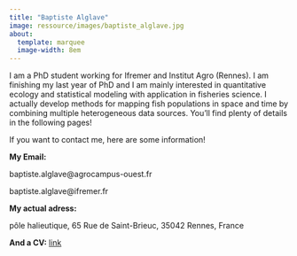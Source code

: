 ```yaml
---
title: "Baptiste Alglave"
image: ressource/images/baptiste_alglave.jpg
about:
  template: marquee
  image-width: 8em
---
```


I am a PhD student working for Ifremer and Institut Agro (Rennes). I am finishing my last year of PhD and I am mainly interested in quantitative ecology and statistical modeling with application in fisheries science. I actually develop methods for mapping fish populations in space and time by combining multiple heterogeneous data sources. You'll find plenty of details in the following pages!

If you want to contact me, here are some information!

**My Email:**

baptiste.alglave@agrocampus-ouest.fr

baptiste.alglave@ifremer.fr

**My actual adress:**

pôle halieutique, 65 Rue de Saint-Brieuc, 35042 Rennes, France

**And a CV:** <a href=ressource/pdf/cv_baptiste_alglave.pdf>link</a>